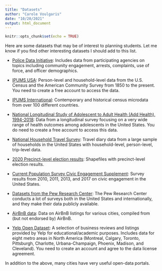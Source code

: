 ```yaml
---
title: "Datasets"
author: "Carole Voulgaris"
date: "10/20/2021"
output: html_document
---
```


```r
knitr::opts_chunk$set(echo = TRUE)
```

Here are some datasets that may be of interest to planning students. Let me know if you find other interesting datasets I should add to this list.

* [Police Data Initiative](https://www.policedatainitiative.org/datasets/){target="_blank"}: Includes data from participating agencies on topics including community engagement, arrests, complaints, use of force, and officer demographics.

* [IPUMS USA](https://usa.ipums.org/usa/){target="_blank"}: Person-level and household-level data from the U.S. Census and the American Community Survey from 1850 to the present. You need to create a free account to access the data.

* [IPUMS International](https://international.ipums.org/international/){target="_blank"}: Contemporary and historical census microdata from over 100 different countries.

* [National Longitudinal Study of Adolescent to Adult Health (Add Health), 1994-2018](https://www.icpsr.umich.edu/web/DSDR/studies/21600){target="_blank"}:  Data from a longitudinal survey focusing on a very wide range of health outcomes among adolescents in the United States. You do need to create a free account to access this data.

* [National Household Travel Survey](https://nhts.ornl.gov/){target="_blank"}: Travel diary data from a large sample of households in the United States with household-level, person-level, trip-level data.

* [2020 Precinct-level election results](https://dataverse.harvard.edu/dataset.xhtml?persistentId=doi:10.7910/DVN/K7760H){target="_blank"}: Shapefiles with precinct-level election results.

* [Current Population Survey Civic Engagement Supplement](https://www.census.gov/data/datasets/time-series/demo/cps/cps-supp_cps-repwgt/cps-civic.2017.html){target="_blank"}: Survey results from 2010, 2011, 2013, and 2017 on civic engagement in the United States.

* [Datasets from the Pew Research Center](https://www.pewresearch.org/download-datasets/){target="_blank"}: The Pew Research Center conducts a lot of surveys both in the United States and internationally, and they make their data publicly available.

* [AirBnB data](http://insideairbnb.com/get-the-data.html){target="_blank"}: Data on AirBnB listings for various cities, compiled from (but not endorsed by) AirBnB.

* [Yelp Open Dataset](https://www.yelp.com/dataset){target="_blank"}: A selection of business reviews and listings provided by Yelp for educational/academic purposes. Includes data for eight metro areas in North America (Montreal, Calgary, Toronto, Pittsburgh, Charlotte, Urbana-Champaign, Phoenix, Madison, and Cleveland). You need to create an account and agree to the data license agreement.

In addition to the above, many cities have very useful open-data portals.
